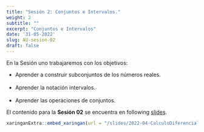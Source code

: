 ```yaml
---
title: "Sesión 2: Conjuntos e Intervalos."
weight: 2
subtitle: ""
excerpt: "Conjuntos e Intervalos"
date: '31-05-2022'
slug: AU-sesion-02
draft: false
---
```


En la Sesión uno trabajaremos con los objetivos:

* Aprender a construir subconjuntos de los números reales. <br/> <br/>
* Aprender la notación intervalos. <br/> <br/>
* Aprender las operaciones de conjuntos.


El contenido para la **Sesión 02** se encuentra en following [slides](/slides/2022-04-CalculoDiferencial/AU-sesion-02).

```r
xaringanExtra::embed_xaringan(url = "/slides/2022-04-CalculoDiferencial/AU-sesion-02", ratio = "4:3")
```